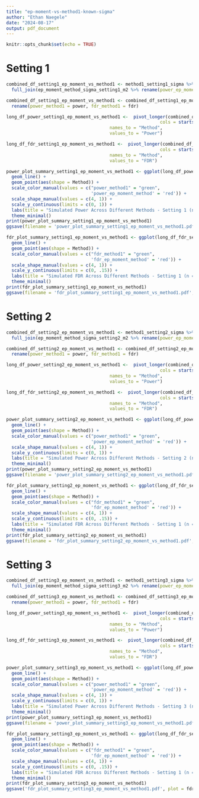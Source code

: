 ```yaml
---
title: "ep-moment-vs-method1-known-sigma"
author: "Ethan Naegele"
date: "2024-08-17"
output: pdf_document
---
```


```r
knitr::opts_chunk$set(echo = TRUE)
```

# Setting 1

```r
combined_df_setting1_ep_moment_vs_method1 <- method1_setting1_sigma %>% 
  full_join(ep_moment_method_sigma_setting1_m2 %>% rename(power_ep_moment_method = power, fdr_ep_moment_method = fdr), by = 'a')

combined_df_setting1_ep_moment_vs_method1 <- combined_df_setting1_ep_moment_vs_method1 %>% 
  rename(power_method1 = power, fdr_method1 = fdr)
```



```r
long_df_power_setting1_ep_moment_vs_method1 <-  pivot_longer(combined_df_setting1_ep_moment_vs_method1, 
                                                          cols = starts_with("power_"), 
                                       names_to = "Method", 
                                       values_to = "Power")
```

```r
long_df_fdr_setting1_ep_moment_vs_method1 <-  pivot_longer(combined_df_setting1_ep_moment_vs_method1, 
                                                          cols = starts_with("fdr_"), 
                                       names_to = "Method", 
                                       values_to = "FDR")
```

```r
power_plot_summary_setting1_ep_moment_vs_method1 <- ggplot(long_df_power_setting1_ep_moment_vs_method1, aes(x = a, y = Power, color = Method)) +
  geom_line() +
  geom_point(aes(shape = Method)) +
  scale_color_manual(values = c("power_method1" = "green", 
                                'power_ep_moment_method' = 'red')) +
  scale_shape_manual(values = c(4, 1)) +
  scale_y_continuous(limits = c(0, 1)) + 
  labs(title = "Simulated Power Across Different Methods - Setting 1 (n = 200, d = 40, k = 8)", x = "Signal Strength - Amplitude", y = "Simulated Power") +
  theme_minimal()
print(power_plot_summary_setting1_ep_moment_vs_method1)
ggsave(filename = 'power_plot_summary_setting1_ep_moment_vs_method1.pdf', plot = power_plot_summary_setting1_ep_moment_vs_method1)
```

```r
fdr_plot_summary_setting1_ep_moment_vs_method1 <- ggplot(long_df_fdr_setting1_ep_moment_vs_method1, aes(x = a, y = FDR, color = Method)) +
  geom_line() +
  geom_point(aes(shape = Method)) +
  scale_color_manual(values = c("fdr_method1" = "green", 
                                'fdr_ep_moment_method' = 'red')) +
  scale_shape_manual(values = c(4, 1)) +
  scale_y_continuous(limits = c(0, .15)) + 
  labs(title = "Simulated FDR Across Different Methods - Setting 1 (n = 200, d = 40, k = 8)", x = "Signal Strength - Amplitude", y = "Simulated FDR") +
  theme_minimal()
print(fdr_plot_summary_setting1_ep_moment_vs_method1)
ggsave(filename = 'fdr_plot_summary_setting1_ep_moment_vs_method1.pdf', plot = fdr_plot_summary_setting1_ep_moment_vs_method1)
```


# Setting 2 

```r
combined_df_setting2_ep_moment_vs_method1 <- method1_setting2_sigma %>% 
  full_join(ep_moment_method_sigma_setting2_m2 %>% rename(power_ep_moment_method = power, fdr_ep_moment_method = fdr), by = 'a')

combined_df_setting2_ep_moment_vs_method1 <- combined_df_setting2_ep_moment_vs_method1 %>% 
  rename(power_method1 = power, fdr_method1 = fdr)
```



```r
long_df_power_setting2_ep_moment_vs_method1 <-  pivot_longer(combined_df_setting2_ep_moment_vs_method1, 
                                                          cols = starts_with("power_"), 
                                       names_to = "Method", 
                                       values_to = "Power")
```

```r
long_df_fdr_setting2_ep_moment_vs_method1 <-  pivot_longer(combined_df_setting2_ep_moment_vs_method1, 
                                                          cols = starts_with("fdr_"), 
                                       names_to = "Method", 
                                       values_to = "FDR")
```

```r
power_plot_summary_setting2_ep_moment_vs_method1 <- ggplot(long_df_power_setting2_ep_moment_vs_method1, aes(x = a, y = Power, color = Method)) +
  geom_line() +
  geom_point(aes(shape = Method)) +
  scale_color_manual(values = c("power_method1" = "green", 
                                'power_ep_moment_method' = 'red')) +
  scale_shape_manual(values = c(4, 1)) +
  scale_y_continuous(limits = c(0, 1)) + 
  labs(title = "Simulated Power Across Different Methods - Setting 2 (n = 500, d = 50, k = 10)", x = "Signal Strength - Amplitude", y = "Simulated Power") +
  theme_minimal()
print(power_plot_summary_setting2_ep_moment_vs_method1)
ggsave(filename = 'power_plot_summary_setting2_ep_moment_vs_method1.pdf', plot = power_plot_summary_setting2_ep_moment_vs_method1)
```

```r
fdr_plot_summary_setting2_ep_moment_vs_method1 <- ggplot(long_df_fdr_setting2_ep_moment_vs_method1, aes(x = a, y = FDR, color = Method)) +
  geom_line() +
  geom_point(aes(shape = Method)) +
  scale_color_manual(values = c("fdr_method1" = "green", 
                                'fdr_ep_moment_method' = 'red')) +
  scale_shape_manual(values = c(4, 1)) +
  scale_y_continuous(limits = c(0, .15)) + 
  labs(title = "Simulated FDR Across Different Methods - Setting 1 (n = 200, d = 40, k = 8)", x = "Signal Strength - Amplitude", y = "Simulated FDR") +
  theme_minimal()
print(fdr_plot_summary_setting2_ep_moment_vs_method1)
ggsave(filename = 'fdr_plot_summary_setting2_ep_moment_vs_method1.pdf', plot = fdr_plot_summary_setting2_ep_moment_vs_method1)
```

# Setting 3

```r
combined_df_setting3_ep_moment_vs_method1 <- method1_setting3_sigma %>% 
  full_join(ep_moment_method_sigma_setting3_m2 %>% rename(power_ep_moment_method = power, fdr_ep_moment_method = fdr), by = 'a')

combined_df_setting3_ep_moment_vs_method1 <- combined_df_setting3_ep_moment_vs_method1 %>% 
  rename(power_method1 = power, fdr_method1 = fdr)
```



```r
long_df_power_setting3_ep_moment_vs_method1 <-  pivot_longer(combined_df_setting3_ep_moment_vs_method1, 
                                                          cols = starts_with("power_"), 
                                       names_to = "Method", 
                                       values_to = "Power")
```

```r
long_df_fdr_setting3_ep_moment_vs_method1 <-  pivot_longer(combined_df_setting3_ep_moment_vs_method1, 
                                                          cols = starts_with("fdr_"), 
                                       names_to = "Method", 
                                       values_to = "FDR")
```

```r
power_plot_summary_setting3_ep_moment_vs_method1 <- ggplot(long_df_power_setting3_ep_moment_vs_method1, aes(x = a, y = Power, color = Method)) +
  geom_line() +
  geom_point(aes(shape = Method)) +
  scale_color_manual(values = c("power_method1" = "green", 
                                'power_ep_moment_method' = 'red')) +
  scale_shape_manual(values = c(4, 1)) +
  scale_y_continuous(limits = c(0, 1)) + 
  labs(title = "Simulated Power Across Different Methods - Setting 3 (n = 1000, d = 100, k = 20)", x = "Signal Strength - Amplitude", y = "Simulated Power") +
  theme_minimal()
print(power_plot_summary_setting3_ep_moment_vs_method1)
ggsave(filename = 'power_plot_summary_setting3_ep_moment_vs_method1.pdf', plot = power_plot_summary_setting3_ep_moment_vs_method1)
```

```r
fdr_plot_summary_setting3_ep_moment_vs_method1 <- ggplot(long_df_fdr_setting3_ep_moment_vs_method1, aes(x = a, y = FDR, color = Method)) +
  geom_line() +
  geom_point(aes(shape = Method)) +
  scale_color_manual(values = c("fdr_method1" = "green", 
                                'fdr_ep_moment_method' = 'red')) +
  scale_shape_manual(values = c(4, 1)) +
  scale_y_continuous(limits = c(0, .15)) + 
  labs(title = "Simulated FDR Across Different Methods - Setting 1 (n = 200, d = 40, k = 8)", x = "Signal Strength - Amplitude", y = "Simulated FDR") +
  theme_minimal()
print(fdr_plot_summary_setting3_ep_moment_vs_method1)
ggsave('fdr_plot_summary_setting3_ep_moment_vs_method1.pdf', plot = fdr_plot_summary_setting3_ep_moment_vs_method1)
```
